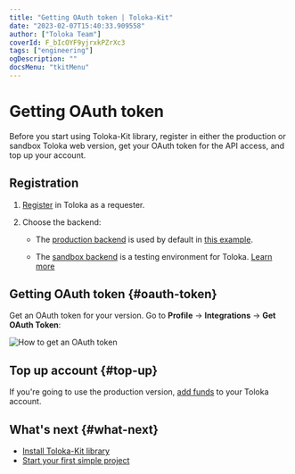 ```yaml
---
title: "Getting OAuth token | Toloka-Kit"
date: "2023-02-07T15:40:33.909558"
author: ["Toloka Team"]
coverId: F_bIcOYF9yjrxkPZrXc3
tags: ["engineering"]
ogDescription: ""
docsMenu: "tkitMenu"
---
```


# Getting OAuth token

Before you start using Toloka-Kit library, register in either the production or sandbox Toloka web version, get your OAuth token for the API access, and top up your account.

## Registration

1. [Register](https://toloka.ai/en/docs/guide/concepts/access) in Toloka as a requester.

1. Choose the backend:

    - The [production backend](https://platform.toloka.ai/for-requesters/) is used by default in [this example](./recipes/learn-basics).

    - The [sandbox backend](https://platform.sandbox.toloka.ai/for-requesters/) is a testing environment for Toloka. [Learn more](https://toloka.ai/en/docs/guide/concepts/sandbox)

## Getting OAuth token {#oauth-token}

Get an OAuth token for your version. Go to **Profile** → **Integrations** → **Get OAuth Token**:

<Image withBackground imageId="1675425527913" alt="How to get an OAuth token" />

## Top up account {#top-up}

If you're going to use the production version, [add funds](https://toloka.ai/en/docs/guide/concepts/refill) to your Toloka account.

## What's next {#what-next}

- [Install Toloka-Kit library](./quick-start)
- [Start your first simple project](./recipes/learn-basics)
